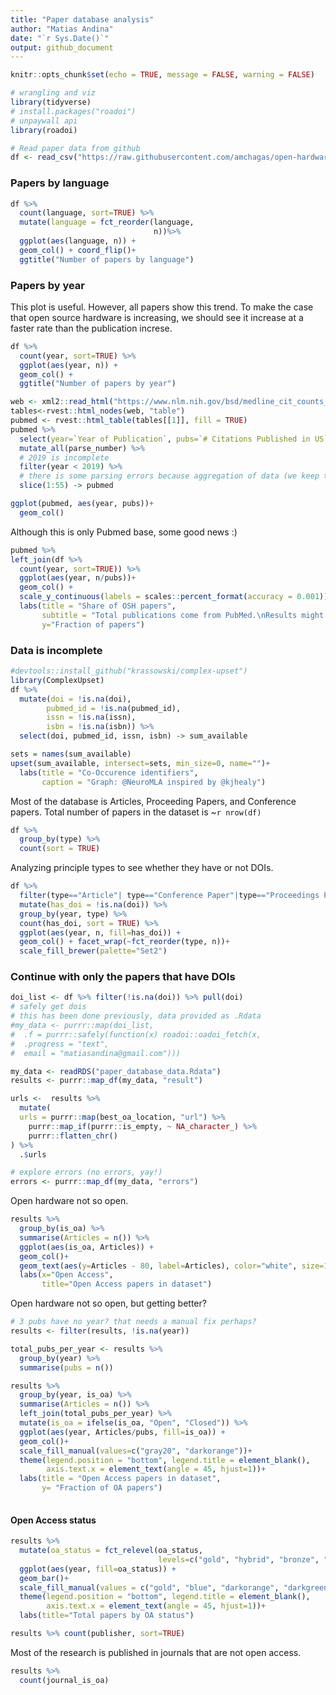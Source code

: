 ```yaml
---
title: "Paper database analysis"
author: "Matias Andina"
date: "`r Sys.Date()`"
output: github_document
---
```


```r
knitr::opts_chunk$set(echo = TRUE, message = FALSE, warning = FALSE)
```

```r
# wrangling and viz
library(tidyverse)
# install.packages("roadoi")
# unpaywall api
library(roadoi)

# Read paper data from github
df <- read_csv("https://raw.githubusercontent.com/amchagas/open-hardware-supply/master/data/allData.csv")


```

### Papers by language

```r
df %>% 
  count(language, sort=TRUE) %>%
  mutate(language = fct_reorder(language,
                                n))%>%
  ggplot(aes(language, n)) +
  geom_col() + coord_flip()+
  ggtitle("Number of papers by language")
```
### Papers by year

This plot is useful. However, all papers show this trend. To make the case that open source hardware is increasing, we should see it increase at a faster rate than the publication increse.

```r
df %>% 
  count(year, sort=TRUE) %>%
  ggplot(aes(year, n)) +
  geom_col() + 
  ggtitle("Number of papers by year")
```

```r
web <- xml2::read_html("https://www.nlm.nih.gov/bsd/medline_cit_counts_yr_pub.html")
tables<-rvest::html_nodes(web, "table")
pubmed <- rvest::html_table(tables[[1]], fill = TRUE)
pubmed %>%
  select(year=`Year of Publication`, pubs=`# Citations Published in US`) %>%
  mutate_all(parse_number) %>%
  # 2019 is incomplete
  filter(year < 2019) %>% 
  # there is some parsing errors because aggregation of data (we keep the last 55 years)
  slice(1:55) -> pubmed

ggplot(pubmed, aes(year, pubs))+
  geom_col()
```

Although this is only Pubmed base, some good news :)

```r
pubmed %>% 
left_join(df %>% 
  count(year, sort=TRUE)) %>%
  ggplot(aes(year, n/pubs))+
  geom_col() +
  scale_y_continuous(labels = scales::percent_format(accuracy = 0.001)) +
  labs(title = "Share of OSH papers",
       subtitle = "Total publications come from PubMed.\nResults might vary when adding other databases.",
       y="Fraction of papers")

```

### Data is incomplete

```r
#devtools::install_github("krassowski/complex-upset")
library(ComplexUpset)
df %>%
  mutate(doi = !is.na(doi),
        pubmed_id = !is.na(pubmed_id),
        issn = !is.na(issn),
        isbn = !is.na(isbn)) %>% 
  select(doi, pubmed_id, issn, isbn) -> sum_available

sets = names(sum_available)
upset(sum_available, intersect=sets, min_size=0, name="")+
  labs(title = "Co-Occurence identifiers",
       caption = "Graph: @NeuroMLA inspired by @kjhealy")
```

Most of the database is Articles, Proceeding Papers, and Conference papers. Total number of papers in the dataset is ~`r nrow(df)`

```r
df %>% 
  group_by(type) %>%
  count(sort = TRUE)
```

Analyzing principle types to see whether they have or not DOIs.

```r
df %>%
  filter(type=="Article"| type=="Conference Paper"|type=="Proceedings Paper") %>% 
  mutate(has_doi = !is.na(doi)) %>%
  group_by(year, type) %>%
  count(has_doi, sort = TRUE) %>%
  ggplot(aes(year, n, fill=has_doi)) +
  geom_col() + facet_wrap(~fct_reorder(type, n))+
  scale_fill_brewer(palette="Set2")
```


### Continue with only the papers that have DOIs

```r
doi_list <- df %>% filter(!is.na(doi)) %>% pull(doi)
# safely get dois
# this has been done previously, data provided as .Rdata
#my_data <- purrr::map(doi_list, 
#  .f = purrr::safely(function(x) roadoi::oadoi_fetch(x,
#  .progress = "text",
#  email = "matiasandina@gmail.com")))
```

```r
my_data <- readRDS("paper_database_data.Rdata")
results <- purrr::map_df(my_data, "result")

urls <-  results %>% 
  mutate(
  urls = purrr::map(best_oa_location, "url") %>% 
    purrr::map_if(purrr::is_empty, ~ NA_character_) %>% 
    purrr::flatten_chr()
) %>%
  .$urls

# explore errors (no errors, yay!)
errors <- purrr::map_df(my_data, "errors")

```

Open hardware not so open.

```r
results %>%
  group_by(is_oa) %>%
  summarise(Articles = n()) %>%
  ggplot(aes(is_oa, Articles)) +
  geom_col()+
  geom_text(aes(y=Articles - 80, label=Articles), color="white", size=12)+
  labs(x="Open Access",
       title="Open Access papers in dataset")

```

Open hardware not so open, but getting better?

```r

# 3 pubs have no year? that needs a manual fix perhaps?
results <- filter(results, !is.na(year))

total_pubs_per_year <- results %>%
  group_by(year) %>%
  summarise(pubs = n())

results %>%
  group_by(year, is_oa) %>%
  summarise(Articles = n()) %>%
  left_join(total_pubs_per_year) %>%
  mutate(is_oa = ifelse(is_oa, "Open", "Closed")) %>% 
  ggplot(aes(year, Articles/pubs, fill=is_oa)) +
  geom_col()+
  scale_fill_manual(values=c("gray20", "darkorange"))+
  theme(legend.position = "bottom", legend.title = element_blank(),
        axis.text.x = element_text(angle = 45, hjust=1))+
  labs(title = "Open Access papers in dataset",
       y= "Fraction of OA papers")
  
```

#### Open Access status

```r
results %>%
  mutate(oa_status = fct_relevel(oa_status,
                                 levels=c("gold", "hybrid", "bronze", "green", "closed"))) %>% 
  ggplot(aes(year, fill=oa_status)) +
  geom_bar()+
  scale_fill_manual(values = c("gold", "blue", "darkorange", "darkgreen", "gray50"))+
  theme(legend.position = "bottom", legend.title = element_blank(),
        axis.text.x = element_text(angle = 45, hjust=1))+
  labs(title="Total papers by OA status")
```
```r
results %>% count(publisher, sort=TRUE) 
```

Most of the research is published in journals that are not open access.

```r
results %>%
  count(journal_is_oa)
```


